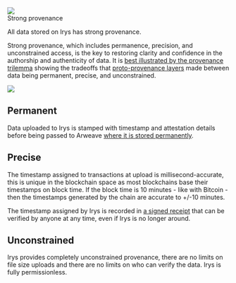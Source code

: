 
<div className="flex flex-col mt-5">
	<div className="flex items-end">
    	<img src="https://bundlr.network/new/assets/home/data-donuts.webp" className="w-[150px] " />
    	<div className="ml-2"><Heading level={1}>Strong provenance</Heading></div>
    </div>

</div>

All data stored on Irys has strong provenance.

Strong provenance, which includes permanence, precision, and unconstrained access, is the key to restoring clarity and confidence in the authorship and authenticity of data. It is [best illustrated by the provenance trilemma](https://bundlr.network/blog/bundlr-solution-provenance-trilemma) showing the tradeoffs that [proto-provenance layers](/terminology#proto-provenance-layer) made between data being permanent, precise, and unconstrained.

<img className="border border-[#FEF4EE] rounded-xl mt-5 md:w-5/6 w-full" src="/img/overview/provenance_tilemma.png" />

## Permanent

Data uploaded to Irys is stamped with timestamp and attestation details before being passed to Arweave [where it is stored permanently](./permanent-data).

## Precise

The timestamp assigned to transactions at upload is millisecond-accurate, this is unique in the blockchain space as most blockchains base their timestamps on block time. If the block time is 10 minutes - like with Bitcoin - then the timestamps generated by the chain are accurate to +/-10 minutes.

The timestamp assigned by Irys is recorded in [a signed receipt](/learn/receipts) that can be verified by anyone at any time, even if Irys is no longer around.

## Unconstrained

Irys provides completely unconstrained provenance, there are no limits on file size uploads and there are no limits on who can verify the data. Irys is fully permissionless.
